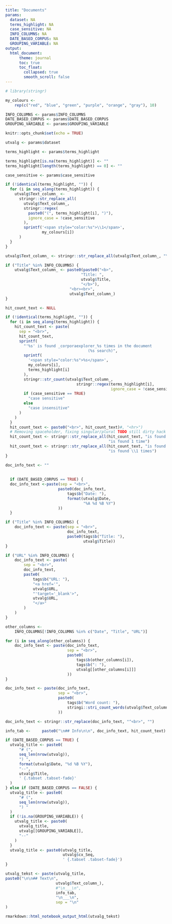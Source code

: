 ```yaml
---
title: "Documents"
params:
  dataset: NA
  terms_highlight: NA
  case_sensitive: NA
  INFO_COLUMNS: NA
  DATE_BASED_CORPUS: NA
  GROUPING_VARIABLE: NA
output:
  html_document:
      theme: journal
      toc: true
      toc_float:
        collapsed: true
        smooth_scroll: false
---
```


```r
# library(stringr)
```

```r
my_colours <-
    rep(c("red", "blue", "green", "purple", "orange", "gray"), 10)

INFO_COLUMNS <- params$INFO_COLUMNS
DATE_BASED_CORPUS <- params$DATE_BASED_CORPUS
GROUPING_VARIABLE <- params$GROUPING_VARIABLE
```


```r
knitr::opts_chunk$set(echo = TRUE)
```

```r
utvalg <- params$dataset
```


```r
terms_highlight <- params$terms_highlight

terms_highlight[is.na(terms_highlight)] <- ""
terms_highlight[length(terms_highlight) == 0] <- ""

```

```r
case_sensitive <- params$case_sensitive
```


```r
if (!identical(terms_highlight, "")) {
  for (i in seq_along(terms_highlight)) {
    utvalg$Text_column_ <-
      stringr::str_replace_all(
        utvalg$Text_column_,
        stringr::regex(
          paste0("(", terms_highlight[i], ")"),
          ignore_case = !case_sensitive
        ),
        sprintf('<span style="color:%s">\\1</span>',
                my_colours[i])
      )
  }
}

utvalg$Text_column_ <- stringr::str_replace_all(utvalg$Text_column_, "\n", "<br>")

if ("Title" %in% INFO_COLUMNS) {
    utvalg$Text_column_ <- paste0(paste0("<b>",
                                 "Title: ",
                                 utvalg$Title,
                                 "</b>"),
                            "<br><br>",
                            utvalg$Text_column_)
}

```

```r

hit_count_text <- NULL

if (!identical(terms_highlight, "")) {
  for (i in seq_along(terms_highlight)) {
    hit_count_text <- paste(
      sep = "<br>",
      hit_count_text,
      sprintf(
        "'%s' is found _corporaexplorer_%s times in the document
                                    (%s search)",
        sprintf(
          '<span style="color:%s">%s</span>',
          my_colours[i],
          terms_highlight[i]
        ),
        stringr::str_count(utvalg$Text_column_,
                               stringr::regex(terms_highlight[i],
                                              ignore_case = !case_sensitive)),
        if (case_sensitive == TRUE)
          "case sensitive"
        else
          "case insensitive"
      )
    )
  }
  hit_count_text <- paste0("<br>", hit_count_text)#, "<hr>")
  # Removing spaceholder, fixing singular/plural TODO still dirty hack
  hit_count_text <- stringr::str_replace_all(hit_count_text, "is found _corporaexplorer_1 times",
                                             "is found 1 time")
  hit_count_text <- stringr::str_replace_all(hit_count_text, "is found _corporaexplorer_(\\d+) times",
                                             "is found \\1 times")
}

```


```r

doc_info_text <- ""
  
  
  if (DATE_BASED_CORPUS == TRUE) {
  doc_info_text <-paste(sep = "<br>",
                       paste0(doc_info_text,
                           tags$b("Date: "),
                           format(utvalg$Date,
                                  "%A %d %B %Y")
                       ))
  }

if ("Title" %in% INFO_COLUMNS) {
    doc_info_text <- paste(sep = "<br>",
                           doc_info_text,
                           paste0(tags$b("Title: "),
                                  utvalg$Title))
}

if ("URL" %in% INFO_COLUMNS) {
    doc_info_text <- paste(
        sep = "<br>",
        doc_info_text,
        paste0(
            tags$b("URL: "),
            "<a href='",
            utvalg$URL,
            "'target='_blank'>",
            utvalg$URL,
            "</a>"
        )
    )
}

other_columns <-
    INFO_COLUMNS[!INFO_COLUMNS %in% c("Date", "Title", "URL")]

for (i in seq_along(other_columns)) {
    doc_info_text <- paste(doc_info_text,
                           sep = "<br>",
                           paste0(
                               tags$b(other_columns[i]),
                               tags$b(": "),
                               utvalg[[other_columns[i]]]
                           ))
}

doc_info_text <- paste(doc_info_text,
                       sep = "<br>",
                       paste0(
                           tags$b("Word count: "),
                           stringi::stri_count_words(utvalg$Text_column_)
                       ))

doc_info_text <- stringr::str_replace(doc_info_text, "^<br>", "")

info_tab <-     paste0("\n## Info\n\n", doc_info_text, hit_count_text)
```


```r
if (DATE_BASED_CORPUS == TRUE) {
  utvalg_title <- paste0(
      "# (",
      seq_len(nrow(utvalg)),
      ") ",
      format(utvalg$Date, "%d %B %Y"),
      "--",
      utvalg$Title,
      ' {.tabset .tabset-fade}'
  )
} else if (DATE_BASED_CORPUS == FALSE) {
  utvalg_title <- paste0(
      "# (",
      seq_len(nrow(utvalg)),
      ") "
  )
  if (!is.na(GROUPING_VARIABLE)) {
    utvalg_title <- paste0(
      utvalg_title,
      utvalg[[GROUPING_VARIABLE]],
      "--"
    )
  }
  utvalg_title <- paste0(utvalg_title,
                         utvalg$cx_Seq,
                         ' {.tabset .tabset-fade}')
}
```


```r
utvalg_tekst <- paste(utvalg_title,
paste0("\n\n## Text\n",
                      utvalg$Text_column_),
                      #"\n___\n",
                      info_tab,
                      "\n___\n",
                      sep = "\n"
)
```


```r
rmarkdown::html_notebook_output_html(utvalg_tekst)
```
